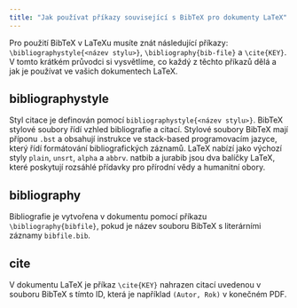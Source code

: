 ```yaml
---
title: "Jak používat příkazy související s BibTeX pro dokumenty LaTeX"
---
```



Pro použití BibTeX v LaTeXu musíte znát následující příkazy: `\bibliographystyle{<název stylu>}`, `\bibliography{bib-file}` a `\cite{KEY}`. V tomto krátkém průvodci si vysvětlíme, co každý z těchto příkazů dělá a jak je používat ve vašich dokumentech LaTeX.

<CiteDrive />

## bibliographystyle
Styl citace je definován pomocí `bibliographystyle{<název stylu>}`. BibTeX stylové soubory řídí vzhled bibliografie a citací. Stylové soubory BibTeX mají příponu `.bst` a obsahují instrukce ve stack-based programovacím jazyce, který řídí formátování bibliografických záznamů. LaTeX nabízí jako výchozí styly `plain`, `unsrt`, `alpha` a `abbrv`. natbib a jurabib jsou dva balíčky LaTeX, které poskytují rozsáhlé přídavky pro přírodní vědy a humanitní obory.

## bibliography

Bibliografie je vytvořena v dokumentu pomocí příkazu `\bibliography{bibfile}`, pokud je název souboru BibTeX s literárními záznamy `bibfile.bib`.

## cite

V dokumentu LaTeX je příkaz `\cite{KEY}` nahrazen citací uvedenou v souboru BibTeX s tímto ID, která je například `(Autor, Rok)` v konečném PDF.

